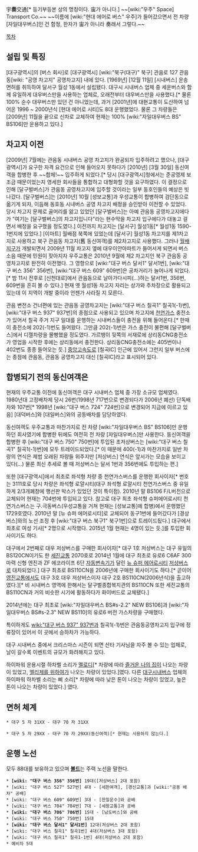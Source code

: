 宇'''奏'''交通[* 등기부등본 상의 명칭이다. 宙가 아니다.]
~~[wiki:"우주" Space] Transport Co.~~
~~이름에 [wiki:"현대 에어로 버스" 우주]가 들어갔으면서 전 차량 [자일대우버스]인 건 함정, 한자가 宙가 아니라 奏래서 그렇다.~~

[[목차]]

== 설립 및 특징 ==
[대구광역시]의 [버스 회사]로 [대구광역시] [wiki:"북구(대구)" 북구] 관음로 127 관음동[wiki: "공영 차고지" 공영차고지] 내에 있다.
[1969년] [12월 11일] [시내버스] 운송 면허를 취득하여 달서구 월성 1동에서 설립됐다.
대구시 시내버스 업체 중 세운버스와 함께 유일하게 대우버스만을 사용하는 업체로, 오래전부터 대우버스만을 사용했다.[* 물론 100% 순수 대우버스만 있던 건 아니었는데, 과거 [2001년]에 대현교통이 도산하여 넘어온 1996 ~ 2000년식 [현대 에어로 시티]도 8대 운행했었다. 물론 그 차량들은 [2009년] 11월을 끝으로 신차로 교체하여 현재는 100% [wiki:"자일대우버스 BS" BS106]만 운용하고 있다.]

== 차고지 이전 ==
[2009년] 7월에는 관음동 시내버스 공영 차고지가 완공되자 입주하려고 했으나, [대구광역시]가 요구한 자격 요건으로 인해 들어오지 못하다가 [2010년] [3월 30일] 동신여객을 합병한 후 ~~합체!~~ 입주하게 되었다.[* 당시 [대구광역시]청에서는 준공영제 보조금 때문이었는지 영세한 회사들을 통합하고 대형화할 것을 요구하였다. 이 결정으로 인해 [달구벌버스]가 관음동 공영차고지에 입주할 것이라는 일부 동호인들의 예상은 빗나갔다. [달구벌버스]는 [2010년] 10월 [성보교통]과 우성교통이 합병하여 검단동으로 옮기게 되자, 이듬해 동호동 시내버스 공영 차고지 배정을 승인받아 이전할 수 있었다. 당시 차고지 문제로 골머리를 앓고 있었던 [달구벌버스]는 아예 관음동 공영차고지에다가 "여기는 [달구벌버스]의 차고지입니다"라는 현수막을 차고지 입구에다가 대놓고 걸면서 배정을 요구했을 정도였다.] 이전까지 차고지는 [달서구] 월성1동[* 월성1동 1590-1번지에 있었다.] [이마트] 월배점 북쪽에 있었는데 [달서구] 월성1동 차고지를 제1차고지로 사용하고 북구 관음동 차고지(舊 동신여객)를 제2차고지로 사용했다. 그러나 [[월배]]지구가 개발되면서 2009년 11월 차고지 옆에 대우이안아파트가 들어서게 되면서 버스 소음 때문에 민원이 잦아지자 우주교통은 2010년 9월에 제2 차고지인 북구 관음동 공영차고지로 완전히 이전했다. 그 영향으로 [wiki:"대구 버스 달서1" 달서1번], [wiki:"대구 버스 356" 356번], [wiki:"대구 버스 609" 609번]은 공차거리가 늘어나게 되었다.[* 밤 11시 전후로 [신천대로]에서 관음동으로 날아가다시피(...)하는 달서1번, 356번, 609번을 흔히 볼 수 있다.] 현재 옛 월성1동 차고지 자리는 상가와 주차장으로 활용되고 있는데 이 지역이 개발 중이라 언젠가 사라질 지 모른다.

관음 변전소 건너편에 있는 관음동 공영차고지는 [wiki:"대구 버스 칠곡1" 칠곡1(-1)번], [wiki:"대구 버스 937" 937번]의 종점으로 사용되고 있으며 차고지에 [[천연가스]] 충전소가 있어서 칠곡 주거 지구 일대를 운행하는 시내버스들이 충전을 위해 들어온다.[* 한때 이 충전소에 202(-1)번도 들어왔다. 그만큼 202(-1)번은 가스 충전이 불편해 [달구벌버스]에서 디젤차량을 몰빵했을 정도였다. 가르뱅이 뒷쪽의 서재로에 상리동CNG충전소가 영업을 시작한 후에는 상리동에서 충전한다. 상리동CNG충전소에는 405번이나 402번도 종종 들어오는 듯.] [[중앙고속도로]] [칠곡IC] 인근에 있어서 그런지 일부 버스에는 종점에 관음동, 관음동 공영차고지 대신 [칠곡IC]라고 표시되어 있다.

== 합병되기 전의 동신여객은 ==
현재의 우주교통 이전에 동신여객은 대구 시내버스 업체 중 가장 소규모 업체였다.
1980년대 고정배차제 당시 26번(1998년 717번으로 변경되다가 2006년 폐선) 단독배차와 107번[* 1998년 [wiki:"대구 버스 724" 724번]으로 변경되어 지금에 이르고 있음] [대덕버스]와 [대일버스]와의 공동배차를 담당하였다.

동신여객도 우주교통과 마찬가지로 전 차량 [wiki:"자일대우버스 BS" BS106]만 운행하던 회사였기에 합병한 뒤에도 여전히 전 차량 [자일대우버스]만 사용한다.
동신여객을 합병한 후 [wiki:"대구 버스 750" 750번]에 투입된 초저상버스는 [wiki:"대구 버스 칠곡1" 칠곡1(-1)번]에 모두 트레이드되었다.[* 이 때문에 400(-1)과 마찬가지로 일반 차량의 연식은 제법 오래된 차량들 위주지만 [저상버스] 연식은 앞서가는 모습을 보이고 있다(...) 물론 최신 추세로 볼 때 저상버스는 달서 1번과 356번에도 투입하는 편.]

또한 [대구광역시]에서 최초로 좌석형 차량 중 천연가스버스를 운행한 회사이자[* 번호는 3111호로 당시 차량은 좌석형 로얄시티(대구 좌석형 로얄시티 천연가스버스 중 유일하게 2/3개폐창에 행선판 박스가 있었던 것이 특이점). 2010년 말 BS106 F/L버전으로 교체되어 현재는 704번에 투입되고 있다. 참고로 대구 최초 좌석형 슈퍼에어로시티 천연가스버스는 구.극동버스(우성교통을 거쳐 현재는 [성보교통]에 합병)에서 운행했던 1729호였다. 2010년 말 [뉴 슈퍼 에어로시티]로 교체되어 동구1번에 들어갔다가 [경상버스]와의 노선 조정 후 [wiki:"대구 버스 북구1" 북구1번]으로 트레이드됬다.] 대구에서 최초로 여성 기사[* 2명으로 시작했다. 2015년 1월 현재는 4명이 있는 듯.]를 투입한 회사이기도 하다.

대구에서 2번째로 대우 저상버스를 구매한 회사이자[* 대구 1호 저상버스는 대구 유일의 BS120CN이기도 한 [[세진교통]] 2070호로 2014년 1월에 대구 최초로 유로6 C6AF 300마력 신형 엔진과 ZF 에코라이프 6단 [[자동변속기]]가 달린 [[뉴 슈퍼 에어로시티]] [[저상버스]]로 대차되었다.] 대구 최초로 BS110CN을 2006년에 구매한 회사이기도 하다.[* 곧이어 [[영진교통]]에서도 대구 3호 대우 저상버스이자 대구 2호 BS110CN(2006년식)을 출고하였다.][* 비 시내버스 영역에 한해서는 달구벌종합복지관의  BS110CN 또한 세진교통의 BS110CN과 거의 비슷한 시기에 활동하다가 화이버드로 교체됐다.]

2014년에는 대구 최초로 [wiki:"자일대우버스 BS#s-2.2" NEW BS106]과 [wiki:"자일대우버스 BS#s-2.3" NEW BS110]의 유로6 버전 가스차량을 구매했다.

특이하게도 [[wiki:"대구 버스 937" 937번]]과 칠곡1(-1)번은 관음동공영차고지 입구에 정류장이 있어서 이 곳에서 승하차가 가능하다.

대구 시내버스 중에서 크리스마스 시즌이 되면 산타 기사님을 자주 볼 수 있는 업체로, 날이 갈수록 이벤트의 규모가 화려해지고 있다.

하이파워 운용시절 하차벨 소리가 [[멜로디]][* 차량에 따라 [[즐거운 나의 집]]이 나오는 차량이 있었고, [[엘리제를 위하여]]가 나오는 차량이 있었다.]였다. 다른 [[대구광역시 시내버스|대구시내버스]] 업체의 하이파워 하차벨 소리는 삐 소리[* 차량에 따라 낮은 톤이 나오는 차량이 있었고, 높은 톤이 나오는 차량이 있었다.] 였다.
== 면허 체계 ==
 * 대구 5 자 31XX - 대구 70 자 31XX

 * 대구 5 자 29XX - 대구 70 자 29XX(동신여객)[* 현재는 사용하지 않는다.]

== 운행 노선 ==
모두 88대를 보유하고 있으며 '''[[볼드]]'''는 주력 노선을 말한다.
 * '''[wiki: "대구 버스 356" 356번]''' 19대([저상버스] 2대 포함)
 * [wiki: "대구 버스 527" 527번] 4대 - [세한여객], [경신교통]과 [wiki:"공동 배차" 공배]
 * [wiki: "대구 버스 609" 609번] 3대 - [한일운수]와 공배
 * [wiki: "대구 버스 704" 704번] 7대 - [세왕교통]과 공배
 * '''[wiki: "대구 버스 706" 706번]''' 15대 - [남도버스]와 공배
 * [wiki: "대구 버스 750" 750번] 15대
 * '''[wiki: "대구 버스 달서1" 달서1번]''' 12대(저상버스 2대 포함)
 * [wiki: "대구 버스 칠곡1" 칠곡1번] 4대(저상버스 3대 포함)
 * [wiki: "대구 버스 칠곡1" 칠곡1-1번] 4대(저상버스 2대 포함)
 * 예비차 5대
